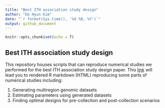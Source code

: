 ```yaml
---
title: "Best ITH association study design"
author: "Do Hyun Kim"
date: "`r format(Sys.time(), '%d %B, %Y')`"
output: github_document
---
```


```r
knitr::opts_chunk$set(echo = T)
```

## Best ITH association study design

This repository houses scripts that can reproduce numerical studies we performed for the best ITH association study design paper. This [link](http://htmlpreview.github.io/?https://github.com/dohyunkim116/best-ITH-study-design/blob/main/best_ith_study_design.html) will lead you to rendered R markdown (HTML) reproducing some parts of numerical studies including:

1. Generating multiregion genomic datasets
2. Estimating parameters using generated datasets
3. Finding optimal designs for pre-collection and post-collection scenarios